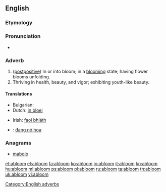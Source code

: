 ==English==

===Etymology===
{{prefix|a|bloom|t1=in}}

===Pronunciation===
* {{a|US}} {{IPA|/əˈblum/}}

===Adverb===
{{en-adv|-}}

# ([[postpositive]]) In or into bloom; in a [[blooming]] state; having flower blooms unfolding.
# Thriving in health, beauty, and vigor; exhibiting youth-like beauty.

====Translations====
{{trans-top|(postpositive) in or into bloom; in a blooming state}}
* Bulgarian: {{t-|bg|цъфтящ, разцъфтял, в разцвет}}
* Dutch: [[in bloei]]
{{trans-mid}}
* Irish: [[faoi bhláth]]
{{trans-bottom}}

{{checktrans-top}}
* {{ttbc|vi}}: [[đang nở hoa]]
{{trans-bottom}}

===Anagrams===
* [[mabolo#English|mabolo]]

[[Category:English adverbs]]

[[et:abloom]]
[[el:abloom]]
[[fa:abloom]]
[[ko:abloom]]
[[io:abloom]]
[[it:abloom]]
[[kn:abloom]]
[[hu:abloom]]
[[ml:abloom]]
[[ps:abloom]]
[[pl:abloom]]
[[ru:abloom]]
[[ta:abloom]]
[[th:abloom]]
[[uk:abloom]]
[[vi:abloom]]